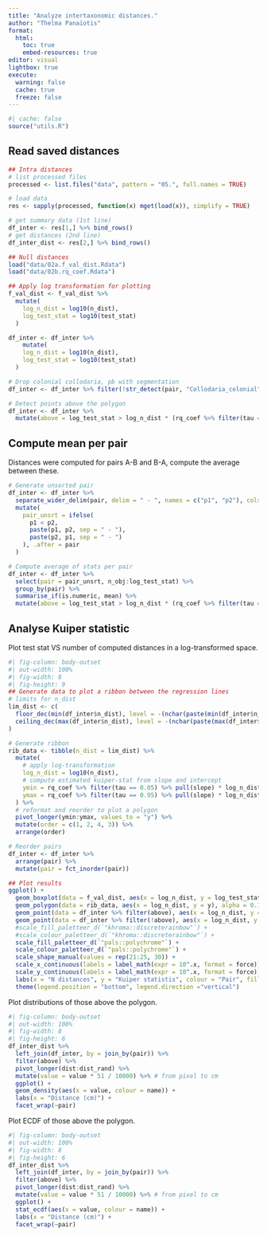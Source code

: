 ```yaml
---
title: "Analyze intertaxonomic distances."
author: "Thelma Panaïotis"
format: 
  html:
    toc: true
    embed-resources: true
editor: visual
lightbox: true
execute:
  warning: false
  cache: true
  freeze: false
---
```


```r
#| cache: false
source("utils.R")
```

## Read saved distances

```r
## Intra distances
# list processed files
processed <- list.files("data", pattern = "05.", full.names = TRUE)

# load data
res <- sapply(processed, function(x) mget(load(x)), simplify = TRUE)

# get summary data (1st line)
df_inter <- res[1,] %>% bind_rows()
# get distances (2nd line)
df_inter_dist <- res[2,] %>% bind_rows()

## Null distances
load("data/02a.f_val_dist.Rdata")
load("data/02b.rq_coef.Rdata")

## Apply log transformation for plotting
f_val_dist <- f_val_dist %>% 
  mutate(
    log_n_dist = log10(n_dist),
    log_test_stat = log10(test_stat)
  )

df_inter <- df_inter %>% 
    mutate(
    log_n_dist = log10(n_dist),
    log_test_stat = log10(test_stat)
  )

# Drop colonial collodaria, pb with segmentation
df_inter <- df_inter %>% filter(!str_detect(pair, "Collodaria_colonial"))

# Detect points above the polygon
df_inter <- df_inter %>% 
  mutate(above = log_test_stat > log_n_dist * (rq_coef %>% filter(tau == 0.95) %>% pull(slope)) + (rq_coef %>% filter(tau == 0.95) %>% pull(intercept)))
```

## Compute mean per pair

Distances were computed for pairs A-B and B-A, compute the average between these.

```r
# Generate unsorted pair
df_inter <- df_inter %>% 
  separate_wider_delim(pair, delim = " - ", names = c("p1", "p2"), cols_remove = FALSE) %>% 
  mutate(
    pair_unsrt = ifelse(
      p1 < p2,
      paste(p1, p2, sep = " - "),
      paste(p2, p1, sep = " - ")
    ), .after = pair
  )

# Compute average of stats per pair
df_inter <- df_inter %>% 
  select(pair = pair_unsrt, n_obj:log_test_stat) %>% 
  group_by(pair) %>% 
  summarise_if(is.numeric, mean) %>% 
  mutate(above = log_test_stat > log_n_dist * (rq_coef %>% filter(tau == 0.95) %>% pull(slope)) + (rq_coef %>% filter(tau == 0.95) %>% pull(intercept)))
```

## Analyse Kuiper statistic

Plot test stat VS number of computed distances in a log-transformed space.

```r
#| fig-column: body-outset
#| out-width: 100%
#| fig-width: 8
#| fig-height: 9
## Generate data to plot a ribbon between the regression lines
# limits for n_dist
lim_dist <- c(
  floor_dec(min(df_inter$n_dist), level = -(nchar(paste(min(df_inter$n_dist))) - 1)),
  ceiling_dec(max(df_inter$n_dist), level = -(nchar(paste(max(df_inter$n_dist))) - 1))
)

# Generate ribbon
rib_data <- tibble(n_dist = lim_dist) %>% 
  mutate(
    # apply log-transformation
    log_n_dist = log10(n_dist),
    # compute estimated kuiper-stat from slope and intercept
    ymin = rq_coef %>% filter(tau == 0.05) %>% pull(slope) * log_n_dist + rq_coef %>% filter(tau == 0.05) %>% pull(intercept),
    ymax = rq_coef %>% filter(tau == 0.95) %>% pull(slope) * log_n_dist + rq_coef %>% filter(tau == 0.95) %>% pull(intercept)
  ) %>% 
  # reformat and reorder to plot a polygon
  pivot_longer(ymin:ymax, values_to = "y") %>% 
  mutate(order = c(1, 2, 4, 3)) %>% 
  arrange(order)

# Reorder pairs
df_inter <- df_inter %>% 
  arrange(pair) %>% 
  mutate(pair = fct_inorder(pair))

## Plot results
ggplot() +
  geom_boxplot(data = f_val_dist, aes(x = log_n_dist, y = log_test_stat, group = log_n_dist), colour = "gray") +
  geom_polygon(data = rib_data, aes(x = log_n_dist, y = y), alpha = 0.1) +
  geom_point(data = df_inter %>% filter(above), aes(x = log_n_dist, y = log_test_stat,  colour = pair, shape = pair)) +
  geom_point(data = df_inter %>% filter(!above), aes(x = log_n_dist, y = log_test_stat), colour = "grey") +
  #scale_fill_paletteer_d(`"khroma::discreterainbow"`) +
  #scale_colour_paletteer_d(`"khroma::discreterainbow"`) +
  scale_fill_paletteer_d(`"pals::polychrome"`) +
  scale_colour_paletteer_d(`"pals::polychrome"`) +
  scale_shape_manual(values = rep(21:25, 30)) +
  scale_x_continuous(labels = label_math(expr = 10^.x, format = force)) +
  scale_y_continuous(labels = label_math(expr = 10^.x, format = force)) +
  labs(x = "N distances", y = "Kuiper statistis", colour = "Pair", fill = "Pair", shape = "Pair")  +
  theme(legend.position = "bottom", legend.direction ="vertical")
```

Plot distributions of those above the polygon.

```r
#| fig-column: body-outset
#| out-width: 100%
#| fig-width: 8
#| fig-height: 6
df_inter_dist %>% 
  left_join(df_inter, by = join_by(pair)) %>% 
  filter(above) %>% 
  pivot_longer(dist:dist_rand) %>% 
  mutate(value = value * 51 / 10000) %>% # from pixel to cm
  ggplot() + 
  geom_density(aes(x = value, colour = name)) +
  labs(x = "Distance (cm)") +
  facet_wrap(~pair)
```

Plot ECDF of those above the polygon.

```r
#| fig-column: body-outset
#| out-width: 100%
#| fig-width: 8
#| fig-height: 6
df_inter_dist %>% 
  left_join(df_inter, by = join_by(pair)) %>% 
  filter(above) %>% 
  pivot_longer(dist:dist_rand) %>% 
  mutate(value = value * 51 / 10000) %>% # from pixel to cm
  ggplot() + 
  stat_ecdf(aes(x = value, colour = name)) +
  labs(x = "Distance (cm)") +
  facet_wrap(~pair)
```
